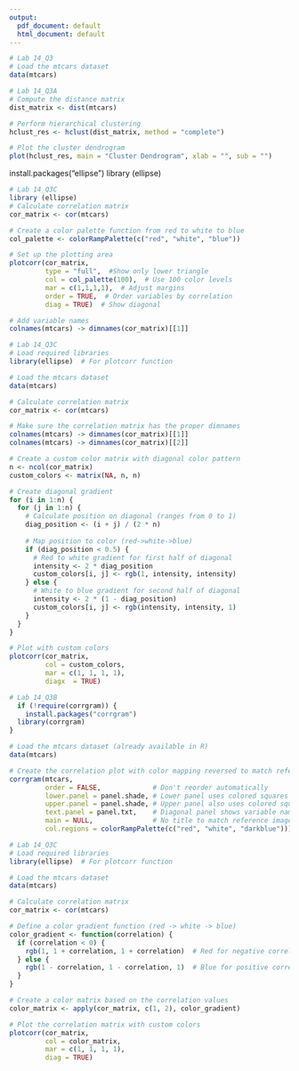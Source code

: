 ```yaml
---
output:
  pdf_document: default
  html_document: default
---
```


```r
# Lab 14_Q3
# Load the mtcars dataset
data(mtcars)
```


```r
# Lab 14_Q3A
# Compute the distance matrix
dist_matrix <- dist(mtcars)

# Perform hierarchical clustering
hclust_res <- hclust(dist_matrix, method = "complete")

# Plot the cluster dendrogram
plot(hclust_res, main = "Cluster Dendrogram", xlab = "", sub = "")
```


install.packages("ellipse")
library (ellipse)

```r
# Lab 14_Q3C
library (ellipse)
# Calculate correlation matrix
cor_matrix <- cor(mtcars)

# Create a color palette function from red to white to blue
col_palette <- colorRampPalette(c("red", "white", "blue"))

# Set up the plotting area
plotcorr(cor_matrix,
         type = "full",  #Show only lower triangle
         col = col_palette(100),  # Use 100 color levels
         mar = c(1,1,1,1),  # Adjust margins
         order = TRUE,  # Order variables by correlation
         diag = TRUE)  # Show diagonal

# Add variable names
colnames(mtcars) -> dimnames(cor_matrix)[[1]]
```


```r
# Lab 14_Q3C
# Load required libraries
library(ellipse)  # For plotcorr function

# Load the mtcars dataset
data(mtcars)

# Calculate correlation matrix
cor_matrix <- cor(mtcars)

# Make sure the correlation matrix has the proper dimnames
colnames(mtcars) -> dimnames(cor_matrix)[[1]]
colnames(mtcars) -> dimnames(cor_matrix)[[2]]

# Create a custom color matrix with diagonal color pattern
n <- ncol(cor_matrix)
custom_colors <- matrix(NA, n, n)

# Create diagonal gradient
for (i in 1:n) {
  for (j in 1:n) {
    # Calculate position on diagonal (ranges from 0 to 1)
    diag_position <- (i + j) / (2 * n)
    
    # Map position to color (red->white->blue)
    if (diag_position < 0.5) {
      # Red to white gradient for first half of diagonal
      intensity <- 2 * diag_position
      custom_colors[i, j] <- rgb(1, intensity, intensity)
    } else {
      # White to blue gradient for second half of diagonal
      intensity <- 2 * (1 - diag_position)
      custom_colors[i, j] <- rgb(intensity, intensity, 1)
    }
  }
}

# Plot with custom colors
plotcorr(cor_matrix, 
         col = custom_colors,
         mar = c(1, 1, 1, 1),
         diagx  = TRUE)
```
```r
# Lab 14_Q3B
  if (!require(corrgram)) {
    install.packages("corrgram")
  library(corrgram)
}

# Load the mtcars dataset (already available in R)
data(mtcars)

# Create the correlation plot with color mapping reversed to match reference image
corrgram(mtcars,
         order = FALSE,             # Don't reorder automatically
         lower.panel = panel.shade, # Lower panel uses colored squares
         upper.panel = panel.shade, # Upper panel also uses colored squares with lines
         text.panel = panel.txt,    # Diagonal panel shows variable names
         main = NULL,               # No title to match reference image
         col.regions = colorRampPalette(c("red", "white", "darkblue"))) # Reversed colors
```


```r
# Lab 14_Q3C
# Load required libraries
library(ellipse)  # For plotcorr function

# Load the mtcars dataset
data(mtcars)

# Calculate correlation matrix
cor_matrix <- cor(mtcars)

# Define a color gradient function (red -> white -> blue)
color_gradient <- function(correlation) {
  if (correlation < 0) {
    rgb(1, 1 + correlation, 1 + correlation)  # Red for negative correlations
  } else {
    rgb(1 - correlation, 1 - correlation, 1)  # Blue for positive correlations
  }
}

# Create a color matrix based on the correlation values
color_matrix <- apply(cor_matrix, c(1, 2), color_gradient)

# Plot the correlation matrix with custom colors
plotcorr(cor_matrix,
         col = color_matrix,
         mar = c(1, 1, 1, 1),
         diag = TRUE)

```




